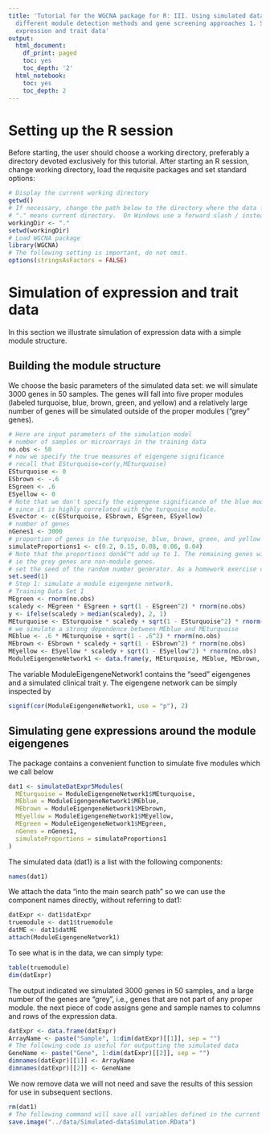 ```yaml
---
title: 'Tutorial for the WGCNA package for R: III. Using simulated data to evaluate
  different module detection methods and gene screening approaches 1. Simulation of
  expression and trait data'
output:
  html_document:
    df_print: paged
    toc: yes
    toc_depth: '2'
  html_notebook:
    toc: yes
    toc_depth: 2
---
```


# Setting up the R session
Before starting, the user should choose a working directory, preferably a directory devoted exclusively for this tutorial.
After starting an R session, change working directory, load the requisite packages and set standard options:

```r
# Display the current working directory
getwd()
# If necessary, change the path below to the directory where the data files are stored.
# "." means current directory.  On Windows use a forward slash / instead of the usual \.
workingDir <- "."
setwd(workingDir)
# Load WGCNA package
library(WGCNA)
# The following setting is important, do not omit.
options(stringsAsFactors = FALSE)
```

# Simulation of expression and trait data
In this section we illustrate simulation of expression data with a simple module structure.

## Building the module structure
We choose the basic parameters of the simulated data set: we will simulate 3000 genes in 50 samples. The genes
will fall into five proper modules (labeled turquoise, blue, brown, green, and yellow) and a relatively large number
of genes will be simulated outside of the proper modules (“grey” genes).

```r
# Here are input parameters of the simulation model
# number of samples or microarrays in the training data
no.obs <- 50
# now we specify the true measures of eigengene significance
# recall that ESturquoise=cor(y,MEturquoise)
ESturquoise <- 0
ESbrown <- -.6
ESgreen <- .6
ESyellow <- 0
# Note that we don't specify the eigengene significance of the blue module
# since it is highly correlated with the turquoise module.
ESvector <- c(ESturquoise, ESbrown, ESgreen, ESyellow)
# number of genes
nGenes1 <- 3000
# proportion of genes in the turquoise, blue, brown, green, and yellow module #respectively.
simulateProportions1 <- c(0.2, 0.15, 0.08, 0.06, 0.04)
# Note that the proportions donâ€™t add up to 1. The remaining genes will be colored grey,
# ie the grey genes are non-module genes.
# set the seed of the random number generator. As a homework exercise change this seed.
set.seed(1)
# Step 1: simulate a module eigengene network.
# Training Data Set I
MEgreen <- rnorm(no.obs)
scaledy <- MEgreen * ESgreen + sqrt(1 - ESgreen^2) * rnorm(no.obs)
y <- ifelse(scaledy > median(scaledy), 2, 1)
MEturquoise <- ESturquoise * scaledy + sqrt(1 - ESturquoise^2) * rnorm(no.obs)
# we simulate a strong dependence between MEblue and MEturquoise
MEblue <- .6 * MEturquoise + sqrt(1 - .6^2) * rnorm(no.obs)
MEbrown <- ESbrown * scaledy + sqrt(1 - ESbrown^2) * rnorm(no.obs)
MEyellow <- ESyellow * scaledy + sqrt(1 - ESyellow^2) * rnorm(no.obs)
ModuleEigengeneNetwork1 <- data.frame(y, MEturquoise, MEblue, MEbrown, MEgreen, MEyellow)
```

The variable ModuleEigengeneNetwork1 contains the “seed” eigengenes and a simulated clinical trait y. The eigengene
network can be simply inspected by
```r
signif(cor(ModuleEigengeneNetwork1, use = "p"), 2)
```

## Simulating gene expressions around the module eigengenes
The package contains a convenient function to simulate five modules which we call below
```r
dat1 <- simulateDatExpr5Modules(
  MEturquoise = ModuleEigengeneNetwork1$MEturquoise,
  MEblue = ModuleEigengeneNetwork1$MEblue,
  MEbrown = ModuleEigengeneNetwork1$MEbrown,
  MEyellow = ModuleEigengeneNetwork1$MEyellow,
  MEgreen = ModuleEigengeneNetwork1$MEgreen,
  nGenes = nGenes1,
  simulateProportions = simulateProportions1
)
```

The simulated data (dat1) is a list with the following components:
```r
names(dat1)
```

We attach the data “into the main search path” so we can use the component names directly, without referring to
dat1:
```r
datExpr <- dat1$datExpr
truemodule <- dat1$truemodule
datME <- dat1$datME
attach(ModuleEigengeneNetwork1)
```

To see what is in the data, we can simply type:
```r
table(truemodule)
dim(datExpr)
```

The output indicated we simulated 3000 genes in 50 samples, and a large number of the genes are “grey”, i.e., genes
that are not part of any proper module. the next piece of code assigns gene and sample names to columns and rows
of the expression data.
```r
datExpr <- data.frame(datExpr)
ArrayName <- paste("Sample", 1:dim(datExpr)[[1]], sep = "")
# The following code is useful for outputting the simulated data
GeneName <- paste("Gene", 1:dim(datExpr)[[2]], sep = "")
dimnames(datExpr)[[1]] <- ArrayName
dimnames(datExpr)[[2]] <- GeneName
```

We now remove data we will not need and save the results of this session for use in subsequent sections.
```r
rm(dat1)
# The following command will save all variables defined in the current session.
save.image("../data/Simulated-dataSimulation.RData")
```